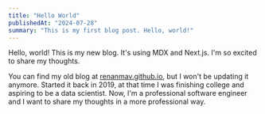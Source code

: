 ```yaml
---
title: "Hello World"
publishedAt: "2024-07-28"
summary: "This is my first blog post. Hello, world!"
---
```


Hello, world! This is my new blog. It's using MDX and Next.js. I'm so excited to share my thoughts.

You can find my old blog at [renanmav.github.io](https://renanmav.github.io), but I won't be updating it anymore. Started it back in 2019, at that time I was finishing college and aspiring to be a data scientist. Now, I'm a professional software engineer and I want to share my thoughts in a more professional way.
